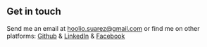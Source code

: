 ## Get in touch

Send me an email at hoolio.suarez@gmail.com or find me on other platforms: [Github](https://www.github.com/cgreen6) & [LinkedIn](https://www.linkedin.com/in/christian-green-58232bb1) & [Facebook](https://www.facebook.com/chris.green.100)
